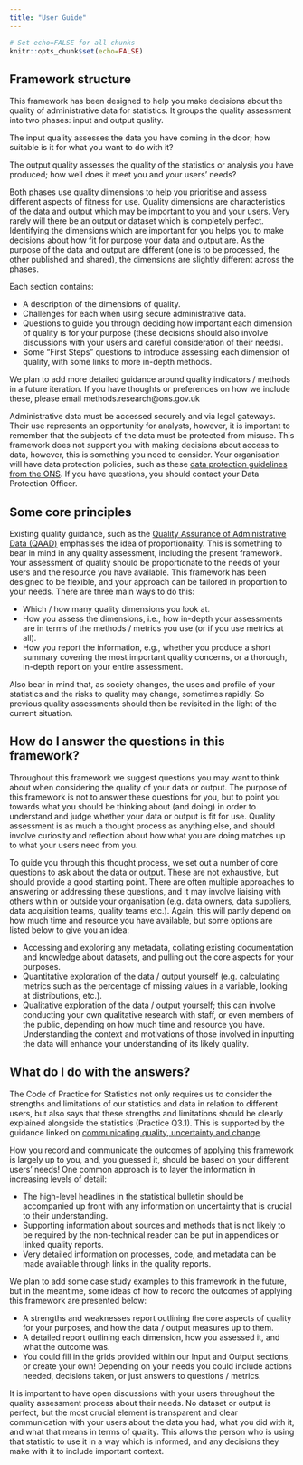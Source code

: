 ---
title: "User Guide"
---
```{r global-options, include=FALSE}
# Set echo=FALSE for all chunks
knitr::opts_chunk$set(echo=FALSE)
```

## Framework structure
This framework has been designed to help you make decisions about the quality of administrative data for statistics. It groups the quality assessment into two phases: input and output quality. 

The input quality assesses the data you have coming in the door; how suitable is it for what you want to do with it? 

The output quality assesses the quality of the statistics or analysis you have produced; how well does it meet you and your users’ needs? 

Both phases use quality dimensions to help you prioritise and assess different aspects of fitness for use. Quality dimensions are characteristics of the data and output which may be important to you and your users. Very rarely will there be an output or dataset which is completely perfect. Identifying the dimensions which are important for you helps you to make decisions about how fit for purpose your data and output are. As the purpose of the data and output are different (one is to be processed, the other published and shared), the dimensions are slightly different across the phases.  

Each section contains: 

* A description of the dimensions of quality. 
* Challenges for each when using secure administrative data.  
* Questions to guide you through deciding how important each dimension of quality is for your purpose (these decisions should also involve discussions with your users and careful consideration of their needs).  
* Some “First Steps” questions to introduce assessing each dimension of quality, with some links to more in-depth methods.  

We plan to add more detailed guidance around quality indicators / methods in a future iteration. If you have thoughts or preferences on how we include these, please email methods.research@ons.gov.uk 

Administrative data must be accessed securely and via legal gateways. Their use represents an opportunity for analysts, however, it is important to remember that the subjects of the data must be protected from misuse. This framework does not support you with making decisions about access to data, however, this is something you need to consider. Your organisation will have data protection policies, such as these [data protection guidelines from the ONS](https://www.ons.gov.uk/aboutus/transparencyandgovernance/dataprotection). If you have questions, you should contact your Data Protection Officer. 

## Some core principles
Existing quality guidance, such as the [Quality Assurance of Administrative Data (QAAD)](https://osr.statisticsauthority.gov.uk/publication/administrative-data-and-official-statistics/pages/1/) emphasises the idea of proportionality. This is something to bear in mind in any quality assessment, including the present framework. Your assessment of quality should be proportionate to the needs of your users and the resource you have available. This framework has been designed to be flexible, and your approach can be tailored in proportion to your needs. There are three main ways to do this: 

* Which / how many quality dimensions you look at. 
* How you assess the dimensions, i.e., how in-depth your assessments are in terms of the methods / metrics you use (or if you use metrics at all). 
* How you report the information, e.g., whether you produce a short summary covering the most important quality concerns, or a thorough, in-depth report on your entire assessment. 

Also bear in mind that, as society changes, the uses and profile of your statistics and the risks to quality may change, sometimes rapidly. So previous quality assessments should then be revisited in the light of the current situation. 

## How do I answer the questions in this framework?
Throughout this framework we suggest questions you may want to think about when considering the quality of your data or output. The purpose of this framework is not to answer these questions for you, but to point you towards what you should be thinking about (and doing) in order to understand and judge whether your data or output is fit for use. Quality assessment is as much a thought process as anything else, and should involve curiosity and reflection about how what you are doing matches up to what your users need from you. 

To guide you through this thought process, we set out a number of core questions to ask about the data or output. These are not exhaustive, but should provide a good starting point. There are often multiple approaches to answering or addressing these questions, and it may involve liaising with others within or outside your organisation (e.g. data owners, data suppliers, data acquisition teams, quality teams etc.). Again, this will partly depend on how much time and resource you have available, but some options are listed below to give you an idea: 

* Accessing and exploring any metadata, collating existing documentation and knowledge about datasets, and pulling out the core aspects for your purposes. 
* Quantitative exploration of the data / output yourself (e.g. calculating metrics such as the percentage of missing values in a variable, looking at distributions, etc.). 
* Qualitative exploration of the data / output yourself; this can involve conducting your own qualitative research with staff, or even members of the public, depending on how much time and resource you have. Understanding the context and motivations of those involved in inputting the data will enhance your understanding of its likely quality.  

## What do I do with the answers?
The Code of Practice for Statistics not only requires us to consider the strengths and limitations of our statistics and data in relation to different users, but also says that these strengths and limitations should be clearly explained alongside the statistics (Practice Q3.1). This is supported by the guidance linked on [communicating quality, uncertainty and change](https://analysisfunction.civilservice.gov.uk/policy-store/communicating-quality-uncertainty-and-change/). 

How you record and communicate the outcomes of applying this framework is largely up to you, and, you guessed it, should be based on your different users’ needs! One common approach is to layer the information in increasing levels of detail: 

* The high-level headlines in the statistical bulletin should be accompanied up front with any information on uncertainty that is crucial to their understanding.  
* Supporting information about sources and methods that is not likely to be required by the non-technical reader can be put in appendices or linked quality reports.  
* Very detailed information on processes, code, and metadata can be made available through links in the quality reports. 

We plan to add some case study examples to this framework in the future, but in the meantime, some ideas of how to record the outcomes of applying this framework are presented below: 

* A strengths and weaknesses report outlining the core aspects of quality for your purposes, and how the data / output measures up to them. 
* A detailed report outlining each dimension, how you assessed it, and what the outcome was. 
* You could fill in the grids provided within our Input and Output sections, or create your own! Depending on your needs you could include actions needed, decisions taken, or just answers to questions / metrics. 

It is important to have open discussions with your users throughout the quality assessment process about their needs. No dataset or output is perfect, but the most crucial element is transparent and clear communication with your users about the data you had, what you did with it, and what that means in terms of quality. This allows the person who is using that statistic to use it in a way which is informed, and any decisions they make with it to include important context. 